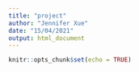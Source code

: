 ```yaml
---
title: "project"
author: "Jennifer Xue"
date: "15/04/2021"
output: html_document
---
```


```r
knitr::opts_chunk$set(echo = TRUE)
```

